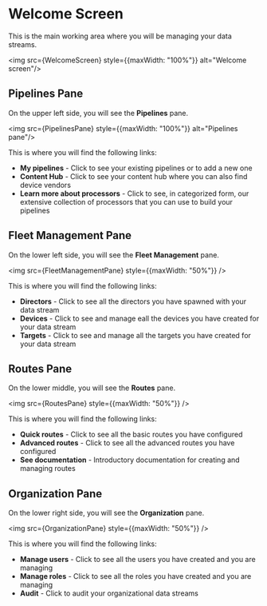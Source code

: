 
# Welcome Screen

This is the main working area where you will be managing your data streams.

<img src={WelcomeScreen} style={{maxWidth: "100%"}} alt="Welcome screen"/>

## Pipelines Pane

On the upper left side, you will see the **Pipelines** pane.

<img src={PipelinesPane} style={{maxWidth: "100%"}} alt="Pipelines pane"/>

This is where you will find the following links:

- **My pipelines** - Click to see your existing pipelines or to add a new one
- **Content Hub** - Click to see your content hub where you can also find device vendors
- **Learn more about processors** - Click to see, in categorized form, our extensive collection of processors that you can use to build your pipelines

## Fleet Management Pane

On the lower left side, you will see the **Fleet Management** pane.

<img src={FleetManagementPane} style={{maxWidth: "50%"}} />

This is where you will find the following links:

- **Directors** - Click to see all the directors you have spawned with your data stream
- **Devices** - Click to see and manage eall the devices you have created for your data stream
- **Targets** - Click to see and manage all the targets you have created for your data stream

## Routes Pane

On the lower middle, you will see the **Routes** pane.

<img src={RoutesPane} style={{maxWidth: "50%"}} />

This is where you will find the following links:

- **Quick routes** - Click to see all the basic routes you have configured
- **Advanced routes** - Click to see all the advanced routes you have configured
- **See documentation** - Introductory documentation for creating and managing routes

## Organization Pane

On the lower right side, you will see the **Organization** pane.

<img src={OrganizationPane} style={{maxWidth: "50%"}} />

This is where you will find the following links:

- **Manage users** - Click to see all the users you have created and you are managing
- **Manage roles** - Click to see all the roles you have created and you are managing
- **Audit** - Click to audit your organizational data streams
